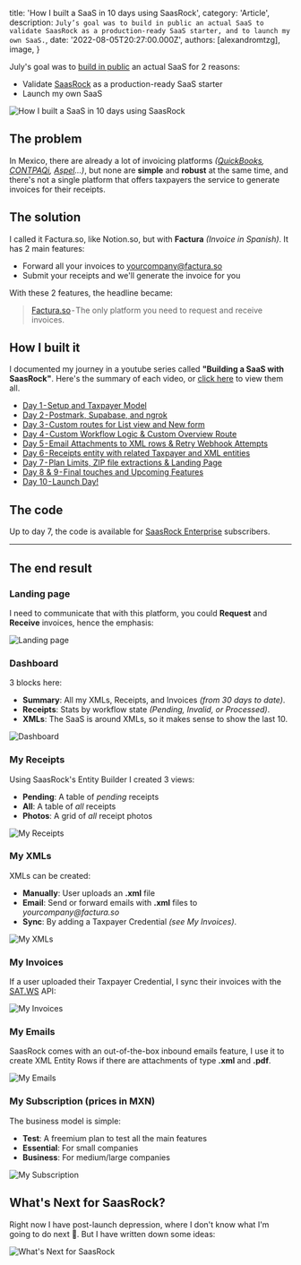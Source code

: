 
  title: 'How I built a SaaS in 10 days using SaasRock',
  category: 'Article',
  description: `July’s goal was to build in public an actual SaaS to validate SaasRock as a production-ready SaaS starter, and to launch my own SaaS.`,
  date: '2022-08-05T20:27:00.000Z',
  authors: [alexandromtzg],
  image,
}

July's goal was to [build in public](https://twitter.com/saas_rock/status/1554157251753025537) an actual SaaS for 2 reasons:

- Validate [SaasRock](http://saasrock.com/) as a production-ready SaaS starter
- Launch my own SaaS

<img
  src={image}
  class="shadow-2xl border border-gray-100 rounded-lg"
  alt="How I built a SaaS in 10 days using SaasRock"
/>

<!--more-->

## The problem

In Mexico, there are already a lot of invoicing platforms _([QuickBooks](https://quickbooks.intuit.com/), [CONTPAQi](https://www.contpaqi.com/), [Aspel](https://www.aspel.com.mx/)…)_, but none are **simple** and **robust** at the same time, and there's not a single platform that offers taxpayers the service to generate invoices for their receipts.

## The solution

I called it Factura.so, like Notion.so, but with **Factura** _(Invoice in Spanish)_.
It has 2 main features:

- Forward all your invoices to yourcompany@factura.so
- Submit your receipts and we'll generate the invoice for you

With these 2 features, the headline became:

> [Factura.so](https://factura.so/) - The only platform you need to request and receive invoices.

## How I built it

I documented my journey in a youtube series called **"Building a SaaS with SaasRock"**. Here's the summary of each video, or [click here](https://saasrock.com/tutorials/building-a-saas-with-saasrock) to view them all.

- [Day 1 - Setup and Taxpayer Model](https://www.youtube.com/watch?v=FyQvTxyl7LI)
- [Day 2 - Postmark, Supabase, and ngrok](https://www.youtube.com/watch?v=GBNe8xm6FRo)
- [Day 3 - Custom routes for List view and New form](https://www.youtube.com/watch?v=8LFbl0uuDO8)
- [Day 4 - Custom Workflow Logic & Custom Overview Route](https://www.youtube.com/watch?v=isaUr_YxRmE)
- [Day 5 - Email Attachments to XML rows & Retry Webhook Attempts](https://www.youtube.com/watch?v=iyR3q5jO2aw)
- [Day 6 - Receipts entity with related Taxpayer and XML entities](https://www.youtube.com/watch?v=W-EhIL4t0sk)
- [Day 7 - Plan Limits, ZIP file extractions & Landing Page](https://www.youtube.com/watch?v=zGQBkUp182A)
- [Day 8 & 9 - Final touches and Upcoming Features](https://www.youtube.com/watch?v=bddTmhp0uYo)
- [Day 10 - Launch Day!](https://www.youtube.com/watch?v=tGeJTxEt_9k)

## The code

Up to day 7, the code is available for [SaasRock Enterprise](https://alexandromg.gumroad.com/l/SaasRock?tier=Enterprise%20%F0%9F%9A%80) subscribers.

---

## The end result

### Landing page

I need to communicate that with this platform, you could **Request** and **Receive** invoices, hence the emphasis:

![Landing page](https://cdn-images-1.medium.com/max/1600/1*xN6pAZsmJHiWeAqZ2Cw_dw.png)

### Dashboard

3 blocks here:

- **Summary**: All my XMLs, Receipts, and Invoices _(from 30 days to date)_.
- **Receipts**: Stats by workflow state _(Pending, Invalid, or Processed)_.
- **XMLs**: The SaaS is around XMLs, so it makes sense to show the last 10.

![Dashboard](https://cdn-images-1.medium.com/max/1600/1*ZqbKGyz4b1oU684Czgo5FQ.png)

### My Receipts

Using SaasRock's Entity Builder I created 3 views:

- **Pending**: A table of _pending_ receipts
- **All**: A table of _all_ receipts
- **Photos**: A grid of _all_ receipt photos

![My Receipts](https://cdn-images-1.medium.com/max/1600/1*TbP8Y_NpX6IsBpDznIcBHw.png)

### My XMLs

XMLs can be created:

- **Manually**: User uploads an **.xml** file
- **Email**: Send or forward emails with **.xml** files to _yourcompany@factura.so_
- **Sync**: By adding a Taxpayer Credential _(see My Invoices)_.

![My XMLs](https://cdn-images-1.medium.com/max/1600/1*APhX-GmAHA6zgI3hkULGGw.png)

### My Invoices

If a user uploaded their Taxpayer Credential, I sync their invoices with the [SAT.WS](http://sat.ws/) API:

![My Invoices](https://cdn-images-1.medium.com/max/1600/1*1CX6HFJTE4wLsiVWtktnNg.png)

### My Emails

SaasRock comes with an out-of-the-box inbound emails feature, I use it to create XML Entity Rows if there are attachments of type **.xml** and **.pdf**.

![My Emails](https://cdn-images-1.medium.com/max/1600/1*VTtGuSChNP_FyMieZViYBA.png)

### My Subscription (prices in MXN)

The business model is simple:

- **Test**: A freemium plan to test all the main features
- **Essential**: For small companies
- **Business**: For medium/large companies

![My Subscription](https://cdn-images-1.medium.com/max/1600/1*0XY9nqa53q0JRsTjQIhHLQ.png)

## What's Next for SaasRock?

Right now I have post-launch depression, where I don't know what I'm going to do next 🤣. But I have written down some ideas:

![What's Next for SaasRock](https://cdn-images-1.medium.com/max/1600/1*UuyONoTBA-iKjGBHO22dWg.png)
